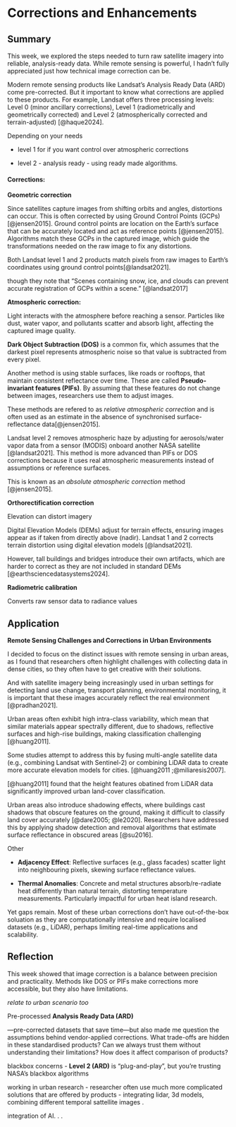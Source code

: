# Corrections and Enhancements

## Summary

This week, we explored the steps needed to turn raw satellite imagery into reliable, analysis-ready data. While remote sensing is powerful, I hadn’t fully appreciated just how technical image correction can be.

Modern remote sensing products like Landsat’s Analysis Ready Data (ARD) come pre-corrected. But it important to know what corrections are applied to these products. For example, Landsat offers three processing levels: Level 0 (minor ancillary corrections), Level 1 (radiometrically and geometrically corrected) and Level 2 (atmospherically corrected and terrain-adjusted) [@haque2024].

Depending on your needs

-   level 1 for if you want control over atmospheric corrections

-   level 2 - analysis ready - using ready made algorithms.

#### Corrections:

**Geometric correction**

Since satellites capture images from shifting orbits and angles, distortions can occur. This is often corrected by using Ground Control Points (GCPs) [@jensen2015]. Ground control points are location on the Earth's surface that can be accurately located and act as reference points [@jensen2015]. Algorithms match these GCPs in the captured image, which guide the transformations needed on the raw image to fix any distortions.

Both Landsat level 1 and 2 products match pixels from raw images to Earth’s coordinates using ground control points[@landsat2021].

though they note that "Scenes containing snow, ice, and clouds can prevent accurate registration of GCPs within a scene." [@landsat2017]

**Atmospheric correction:**

Light interacts with the atmosphere before reaching a sensor. Particles like dust, water vapor, and pollutants scatter and absorb light, affecting the captured image quality.

**Dark Object Subtraction (DOS)** is a common fix, which assumes that the darkest pixel represents atmospheric noise so that value is subtracted from every pixel.

Another method is using stable surfaces, like roads or rooftops, that maintain consistent reflectance over time. These are called **Pseudo-invariant features (PIFs)**. By assuming that these features do not change between images, researchers use them to adjust images.

These methods are refered to as *relative atmospheric correction* and is often used as an estimate in the absence of synchronised surface-reflectance data[@jensen2015].

Landsat level 2 removes atmospheric haze by adjusting for aerosols/water vapor data from a sensor (MODIS) onboard another NASA satellite [@landsat2021]. This method is more advanced than PIFs or DOS corrections because it uses real atmospheric measurements instead of assumptions or reference surfaces.

This is known as an *absolute atmospheric correction* method [@jensen2015].

**Orthorectification correction**

Elevation can distort imagery

Digital Elevation Models (DEMs) adjust for terrain effects, ensuring images appear as if taken from directly above (nadir). Landsat 1 and 2 corrects terrain distortion using digital elevation models [@landsat2021].

However, tall buildings and bridges introduce their own artifacts, which are harder to correct as they are not included in standard DEMs [@earthsciencedatasystems2024].

**Radiometric calibration**

Converts raw sensor data to radiance values

## Application

**Remote Sensing Challenges and Corrections in Urban Environments**

I decided to focus on the distinct issues with remote sensing in urban areas, as I found that researchers often highlight challenges with collecting data in dense cities, so they often have to get creative with their solutions.

And with satellite imagery being increasingly used in urban settings for detecting land use change, transport planning, environmental monitoring, it is important that these images accurately reflect the real environment [@pradhan2021].

Urban areas often exhibit high intra-class variability, which mean that similar materials appear spectrally different, due to shadows, reflective surfaces and high-rise buildings, making classification challenging [@huang2011].

Some studies attempt to address this by fusing multi-angle satellite data (e.g., combining Landsat with Sentinel-2) or combining LiDAR data to create more accurate elevation models for cities. [@huang2011 ;@miliaresis2007].

[@huang2011] found that the height features obatined from LiDAR data significantly improved urban land-cover classification.

Urban areas also introduce shadowing effects, where buildings cast shadows that obscure features on the ground, making it difficult to classify land cover accurately [@dare2005; @le2020]. Researchers have addressed this by applying shadow detection and removal algorithms that estimate surface reflectance in obscured areas [@su2016].

Other

-   **Adjacency Effect**: Reflective surfaces (e.g., glass facades) scatter light into neighbouring pixels, skewing surface reflectance values.

-   **Thermal Anomalies**: Concrete and metal structures absorb/re-radiate heat differently than natural terrain, distorting temperature measurements. Particularly impactful for urban heat island research.

Yet gaps remain. Most of these urban corrections don't have out-of-the-box soluation as they are computationally intensive and require localised datasets (e.g., LiDAR), perhaps limiting real-time applications and scalability.

## Reflection

This week showed that image correction is a balance between precision and practicality. Methods like DOS or PIFs make corrections more accessible, but they also have limitations.

*relate to urban scenario too*

Pre-processed **Analysis Ready Data (ARD)**

—pre-corrected datasets that save time—but also made me question the assumptions behind vendor-applied corrections. What trade-offs are hidden in these standardised products? Can we always trust them without understanding their limitations? How does it affect comparison of products?

blackbox concerns - **Level 2 (ARD)** is “plug-and-play”, but you’re trusting NASA’s blackbox algorithms

working in urban research - researcher often use much more complicated solutions that are offered by products - integrating lidar, 3d models, combining different temporal sattellite images .

integration of AI. . .
